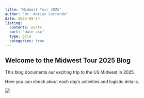 ```yaml
---
title: "Midwest Tour 2025"
author: "Dr. Adrian Correndo"
date: 2025-08-24
listing:
  contents: posts
  sort: "date asc"
  type: grid
  categories: true
---
```


## Welcome to the Midwest Tour 2025 Blog

This blog documents our exciting trip to the US Midwest in 2025. <br/>

Here you can check about each day's activities and logistic details.

![](uog.png)

